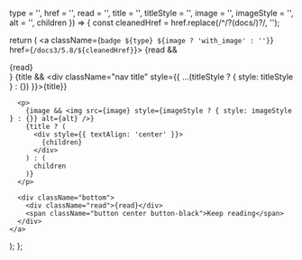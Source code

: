   type = '',
  href = '',
  read = '',
  title = '',
  titleStyle = '',
  image = '',
  imageStyle = '',
  alt = '',
  children
}) => {
  const cleanedHref = href.replace(/^\/?(docs\/)?/, '');

  return (
    <a className={`badge ${type} ${image ? 'with_image' : ''}`} href={`/docs3/5.8/${cleanedHref}`}>
      {read && <div className="nav read">{read}</div>}
      {title && <div className="nav title" style={{ ...(titleStyle ? { style: titleStyle } : {}) }}>{title}</div>}

      <p>
        {image && <img src={image} style={imageStyle ? { style: imageStyle } : {}} alt={alt} />}
        {title ? (
          <div style={{ textAlign: 'center' }}>
            {children}
          </div>
        ) : (
          children
        )}
      </p>

      <div className="bottom">
        <div className="read">{read}</div>
        <span className="button center button-black">Keep reading</span>
      </div>
    </a>
  );
};

